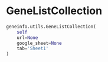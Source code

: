 # GeneListCollection { #geneinfo.utils.GeneListCollection }

```python
geneinfo.utils.GeneListCollection(
    self
    url=None
    google_sheet=None
    tab='Sheet1'
)
```

